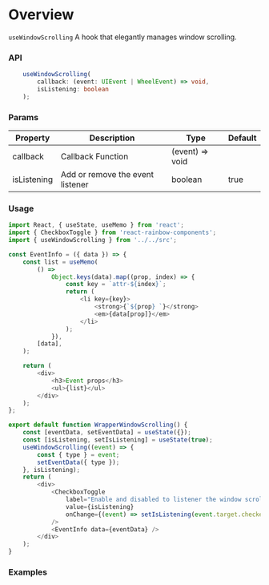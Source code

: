 
<Meta title="Modules|Hooks/useWindowScrolling" />

# Overview

`useWindowScrolling` A hook that elegantly manages window scrolling.

### API

```ts
    useWindowScrolling(
        callback: (event: UIEvent | WheelEvent) => void,
        isListening: boolean
    );
```

### Params

| Property    | Description                      | Type            | Default |
| ----------- | -------------------------------- | --------------- | ------- |
| callback    | Callback Function                | (event) => void |         |
| isListening | Add or remove the event listener | boolean         | true    |

### Usage

```js
import React, { useState, useMemo } from 'react';
import { CheckboxToggle } from 'react-rainbow-components';
import { useWindowScrolling } from '../../src';

const EventInfo = ({ data }) => {
    const list = useMemo(
        () =>
            Object.keys(data).map((prop, index) => {
                const key = `attr-${index}`;
                return (
                    <li key={key}>
                        <strong>{`${prop} `}</strong>
                        <em>{data[prop]}</em>
                    </li>
                );
            }),
        [data],
    );

    return (
        <div>
            <h3>Event props</h3>
            <ul>{list}</ul>
        </div>
    );
};

export default function WrapperWindowScrolling() {
    const [eventData, setEventData] = useState({});
    const [isListening, setIsListening] = useState(true);
    useWindowScrolling((event) => {
        const { type } = event;
        setEventData({ type });
    }, isListening);
    return (
        <div>
            <CheckboxToggle
                label="Enable and disabled to listener the window scroll"
                value={isListening}
                onChange={(event) => setIsListening(event.target.checked)}
            />
            <EventInfo data={eventData} />
        </div>
    );
}
```

### Examples

<WrapperWindowScrolling />
